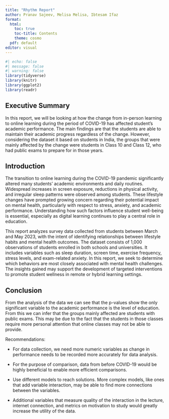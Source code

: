 ```yaml
---
title: "Rhythm Report"
author: Pranav Sajeev, Melisa Melisa, Ibtesam Ifaz
format:
  html:
    toc: true
    toc-title: Contents
    theme: cosmo
  pdf: default
editor: visual
---
```


```r
#| echo: false
#| message: false
#| warning: false
library(tidyverse)
library(knitr)
library(ggplot2)
library(readr)
```

## Executive Summary

In this report, we will be looking at how the change from in-person learning to online learning during the period of COVID-19 has affected student's academic performance. The main findings are that the students are able to maintain their academic progress regardless of the change. However, considering the dataset it based on students in India, the groups that were mainly affected by the change were students in Class 10 and Class 12, who had public exams to prepare for in those years.

## Introduction

The transition to online learning during the COVID-19 pandemic significantly altered many students’ academic environments and daily routines. Widespread increases in screen exposure, reductions in physical activity, and irregular sleep patterns were observed among students. These lifestyle changes have prompted growing concern regarding their potential impact on mental health, particularly with respect to stress, anxiety, and academic performance. Understanding how such factors influence student well-being is essential, especially as digital learning continues to play a central role in education.

This report analyzes survey data collected from students between March and May 2023, with the intent of identifying relationships between lifestyle habits and mental health outcomes. The dataset consists of 1,000 observations of students enrolled in both schools and universities. It includes variables such as sleep duration, screen time, exercise frequency, stress levels, and exam-related anxiety. In this report, we seek to determine which behaviors are most closely associated with mental health challenges. The insights gained may support the development of targeted interventions to promote student wellness in remote or hybrid learning settings.

## Conclusion

From the analysis of the data we can see that the p-values show the only significant variable to the academic performance is the level of education. From this we can infer that the groups mainly affected are students with public exams. This may be due to the fact that the students in those classes require more personal attention that online classes may not be able to provide.

Recommendations:

-   For data collection, we need more numeric variables as change in performance needs to be recorded more accurately for data analysis.

-   For the purpose of comparison, data from before COVID-19 would be highly beneficial to enable more efficient comparisons.

-   Use different models to reach solutions. More complex models, like ones that add variable interaction, may be able to find more connections between the variables.

-   Additional variables that measure quality of the interaction in the lecture, internet connection, and metrics on motivation to study would greatly increase the utility of the data.

\
